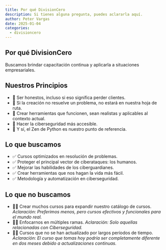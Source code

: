 ```yaml
---
title: Por qué DivisionCero
description: Si tienes alguna pregunta, puedes aclararla aquí.
author: Peter Vargas
date: 2025-01-04
categories: 
  - divisioncero
---
```


## Por qué DivisionCero

Buscamos brindar capacitación continua y aplicarla a situaciones empresariales.


## Nuestros Principios

- 🚀 Ser honestos, incluso si eso significa perder clientes.
- 🚀 Si la creación no resuelve un problema, no estará en nuestra hoja de ruta.
- 🚀 Crear herramientas que funcionen, sean realistas y aplicables al contexto actual.
- 🚀 Hacer la ciberseguridad más accesible.
- 🚀 Y sí, el Zen de Python es nuestro punto de referencia.


## Lo que buscamos

- ✅ Cursos optimizados en resolución de problemas.
- ✅ Proteger el principal vector de ciberataques: los humanos.
- ✅ Mejorar las habilidades de los ciberguardianes.
- ✅ Crear herramientas que nos hagan la vida más fácil.
- ✅ Metodología y automatización en ciberseguridad.


## Lo que no buscamos

- 👎🏽 Crear muchos cursos para expandir nuestro catálogo de cursos. _Aclaración: Preferimos menos, pero cursos efectivos y funcionales para el mundo real._
- 👎🏽 Enfocarnos en múltiples ramas. _Aclaración: Solo aquellas relacionadas con Ciberseguridad._
- 👎🏽 Cursos que no se han actualizado por largos períodos de tiempo. _Aclaración: El curso que tomas hoy podría ser completamente diferente en dos meses debido a actualizaciones continuas._